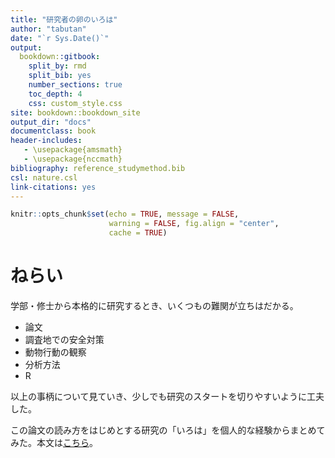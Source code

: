 ```yaml
--- 
title: "研究者の卵のいろは"
author: "tabutan"
date: "`r Sys.Date()`"
output: 
  bookdown::gitbook:
    split_by: rmd
    split_bib: yes  
    number_sections: true   
    toc_depth: 4 
    css: custom_style.css   
site: bookdown::bookdown_site  
output_dir: "docs"  
documentclass: book  
header-includes:
   - \usepackage{amsmath}
   - \usepackage{nccmath}
bibliography: reference_studymethod.bib   
csl: nature.csl      
link-citations: yes
---
```


```r
knitr::opts_chunk$set(echo = TRUE, message = FALSE,
                      warning = FALSE, fig.align = "center",
                      cache = TRUE)
```

# ねらい{-}
学部・修士から本格的に研究するとき、いくつもの難関が立ちはだかる。

- 論文
- 調査地での安全対策
- 動物行動の観察
- 分析方法
- R

以上の事柄について見ていき、少しでも研究のスタートを切りやすいように工夫した。

この論文の読み方をはじめとする研究の「いろは」を個人的な経験からまとめてみた。本文は[こちら](https://tabutan.github.io/study_method/)。

